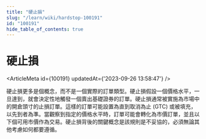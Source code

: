 ```yaml
---
title: "硬止損"
slug: "/learn/wiki/hardstop-100191"
id: "100191"
hide_table_of_contents: true
---
```



# 硬止損

<ArticleMeta id={100191} updatedAt={'2023-09-26 13:58:47'} />
<div className='border-solid border-b border-t-0 my-4 border-[var(--ifm-color-gray-300)]' />

硬止損更多是個概念，而不是一個實際的訂單類型。硬止損假設一個價格水平，一旦達到，就會決定性地觸發一個賣出基礎證券的訂單。硬止損通常被實施為市場中的開倉頭寸的止損訂單。這樣的訂單可能設置為直到取消為止 (GTC) 或被填充，以先到者為準。當觀察到指定的價格水平時，訂單可能會轉化為市價訂單，並且以下個可用市價作為交易。硬止損背後的關鍵概念是該規則是不妥協的，必須無論其他考慮如何都要遵循。
